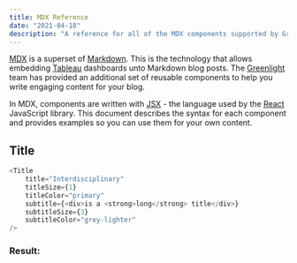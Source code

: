 ```yaml
---
title: MDX Reference
date: "2021-04-18"
description: "A reference for all of the MDX components supported by Greenlight"
---
```


[MDX](https://mdxjs.com/getting-started) is a superset of [Markdown](https://www.markdownguide.org/getting-started/). 
This is the technology that allows embedding [Tableau](https://www.tableau.com/embedded-analytics) dashboards unto 
Markdown blog posts. The [Greenlight](https://api-guild.github.io/greenlight/about) team has provided an additional 
set of reusable components to help you write engaging content for your blog.

In MDX, components are written with [JSX](https://en.wikipedia.org/wiki/JSX_(JavaScript)) - the language used by the 
[React](https://reactjs.org/docs/introducing-jsx.html) JavaScript library. This document describes the syntax for each 
component and provides examples so you can use them for your own content.

## Title

```javascript
<Title 
    title="Interdisciplinary"
    titleSize={1}
    titleColor="primary"
    subtitle={<div>is a <strong>long</strong> title</div>}
    subtitleSize={3}
    subtitleColor="grey-lighter"
/>
```
### Result:
<Title 
    title="Interdisciplinary"
    titleSize={1}
    titleColor="primary"
    subtitle={<div>is a <strong>long</strong> title</div>}
    subtitleSize={3}
    subtitleColor="grey-lighter"
/>

<Title 
    title="Docs"
    titleSize={1}
    titleColor="warning"
    subtitle={<div>is a <strong>short</strong> title</div>}
    subtitleSize={3}
    subtitleColor="warning-dark"
/>

---

## Callouts

```javascript
<Callout
    title="Callout"
    subtitle={
    <div>
        A simple container to make <strong>callouts</strong>, using styles
        as defined for the component.
    </div>
    }
/>
```
### Result:
<Callout
    title="Callout"
    subtitle={
    <div>
        A simple container to make <strong>callouts</strong>, using styles
        as defined for the component.
    </div>
    }
/>

<Callout
    title="Callout"
    color="info"
    titleSize={1}
    titleColor="warning"
    subtitle={
    <div>
        A simple container to make <strong>callouts</strong>, using styles
        as defined for the component.
    </div>
    }
    subtitleSize={4}
    subtitleColor="warning light"
/>

---

## Cards
```javascript
<Card
    header="Sample Card Component"
    image="https://bulma.io/images/placeholders/1280x960.png"
    content={<span>Lorem ipsum dolor sit amet, consectetur adipiscing elit. 
            Phasellus nec iaculis mauris.
            <a href="/"> @bulmaio</a><a href="/"> #css </a><a href="/">
            #responsive</a></span>}
    footer={[
        <a href="/" className="card-footer-item">Save</a>, 
        <a href="/" className="card-footer-item">Edit</a>, 
        <a href="/" className="card-footer-item">Delete</a>,
    ]}
/>
```
### Result:
<Card
    header="Sample Card Component"
    image="https://bulma.io/images/placeholders/1280x960.png"
    content={<span>Lorem ipsum dolor sit amet, consectetur adipiscing elit. 
            Phasellus nec iaculis mauris.
            <a href="/"> @bulmaio</a><a href="/"> #css </a><a href="/">
            #responsive</a></span>}
    footer={[
        <a href="/" className="card-footer-item">Save</a>, 
        <a href="/" className="card-footer-item">Edit</a>, 
        <a href="/" className="card-footer-item">Delete</a>,
    ]}
/>

---

## Tableau Visualization
```jsx
<Tableau
  viz={[
    "https://public.tableau.com/views/Greenlight/GreenlightProfitDashboard",
    "https://public.tableau.com/views/Greenlight/SummaryofProfitAnalysis",
    "https://public.tableau.com/views/Greenlight/WeeklyMetrics",
  ]}
/>
```
### Result:
<Tableau
  viz={[
    "https://public.tableau.com/views/Greenlight/GreenlightProfitDashboard",
    "https://public.tableau.com/views/Greenlight/SummaryofProfitAnalysis",
    "https://public.tableau.com/views/Greenlight/WeeklyMetrics",
    "intentionally-bad-url",
  ]}
/>

<!-- 
<Tableau
  viz="https://public.tableau.com/views/OilGasProduction_16207892650600/AssetProductionReport"
  customToolbar={true}
  toolbarOptions={{
    buttons: [
      'undo',
      'redo',
      'reset',
      'share'
    ],
    color: 'warning',
    outline: false,
    rounded: false,
    downloads: [
      'pdf',
      'image',
      'powerpoint'
    ],
  }}
/> -->

<!-- color undefined -->
# Undefined

<VizToolbar
  toolbarOptions={{
    rounded: false,
  }}
  loaded={false}
  vizArray={true}
  vizIndex={0}
  vizUrl={['1','2']}
/>

<VizToolbar
  toolbarOptions={{
    rounded: false,
    outline: false,
  }}
  loaded={false}
  vizArray={true}
  vizIndex={0}
  vizUrl={['1','2']}
/>

<!-- warning  -->
# Warning

<VizToolbar
  toolbarOptions={{
    color: 'warning',
    rounded: false,
  }}
  loaded={false}
  vizArray={true}
  vizIndex={0}
  vizUrl={['1','2']}
/>

<VizToolbar
  toolbarOptions={{
    color: 'warning',
    outline: false,
    rounded: false,
  }}
  loaded={false}
  vizArray={true}
  vizIndex={0}
  vizUrl={['1','2']}
/>

<!-- info -->
# Info

<VizToolbar
  toolbarOptions={{
    color: 'info',
    rounded: false,
  }}
  loaded={false}
  vizArray={true}
  vizIndex={0}
  vizUrl={['1','2']}
/>

<VizToolbar
  toolbarOptions={{
    color: 'info',
    outline: false,
    rounded: false,
  }}
  loaded={false}
  vizArray={true}
  vizIndex={0}
  vizUrl={['1','2']}
/>

<!-- success -->
# Success

<VizToolbar
  toolbarOptions={{
    color: 'success',
    rounded: false,
  }}
  loaded={false}
  vizArray={true}
  vizIndex={0}
  vizUrl={['1','2']}
/>

<VizToolbar
  toolbarOptions={{
    color: 'success',
    outline: false,
    rounded: false,
  }}
  loaded={false}
  vizArray={true}
  vizIndex={0}
  vizUrl={['1','2']}
/>

<!-- danger -->
# Danger

<VizToolbar
  toolbarOptions={{
    color: 'danger',
    rounded: false,
  }}
  loaded={false}
  vizArray={true}
  vizIndex={0}
  vizUrl={['1','2']}
/>

<VizToolbar
  toolbarOptions={{
    color: 'danger',
    outline: false,
    rounded: false,
  }}
  loaded={false}
  vizArray={true}
  vizIndex={0}
  vizUrl={['1','2']}
/>

<!-- primary -->
# Primary

<VizToolbar
  toolbarOptions={{
    color: 'primary',
    rounded: false,
  }}
  loaded={false}
  vizArray={true}
  vizIndex={0}
  vizUrl={['1','2']}
/>

<VizToolbar
  toolbarOptions={{
    color: 'primary',
    outline: false,
    rounded: false,
  }}
  loaded={false}
  vizArray={true}
  vizIndex={0}
  vizUrl={['1','2']}
/>

<!-- link -->
# Link

<VizToolbar
  toolbarOptions={{
    color: 'link',
    rounded: false,
  }}
  loaded={false}
  vizArray={true}
  vizIndex={0}
  vizUrl={['1','2']}
/>

<VizToolbar
  toolbarOptions={{
    color: 'link',
    outline: false,
    rounded: false,
  }}
  loaded={false}
  vizArray={true}
  vizIndex={0}
  vizUrl={['1','2']}
/>
